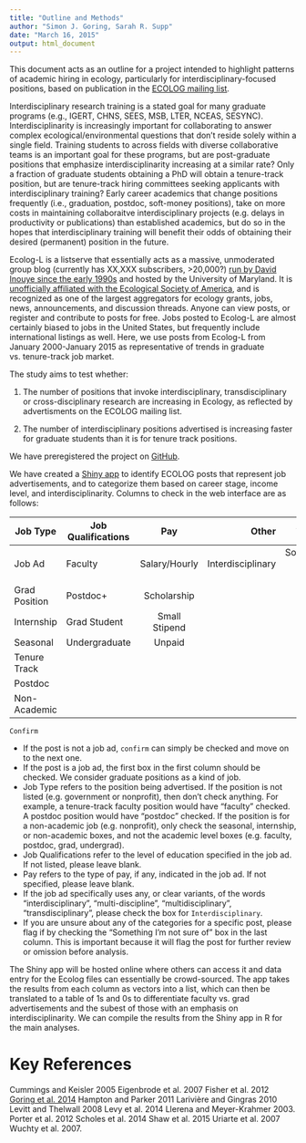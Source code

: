 ```yaml
---
title: "Outline and Methods"
author: "Simon J. Goring, Sarah R. Supp"
date: "March 16, 2015"
output: html_document
---
```


This document acts as an outline for a project intended to highlight patterns of academic hiring in ecology, particularly for interdisciplinary-focused positions, based on publication in the [ECOLOG mailing list](https://listserv.umd.edu/archives/ecolog-l.html).

Interdisciplinary research training is a stated goal for many graduate programs (e.g., IGERT, CHNS, SEES, MSB, LTER, NCEAS, SESYNC). Interdisciplinarity is increasingly important for collaborating to answer complex ecological/environmental questions that don't reside solely within a single field. Training students to across fields with diverse collaborative teams is an important goal for these programs, but are post-graduate positions that emphasize interdisciplinarity increasing at a similar rate? Only a fraction of graduate students obtaining a PhD will obtain a tenure-track position, but are tenure-track hiring committees seeking applicants with interdisciplinary training? Early career academics that change positions frequently (i.e., graduation, postdoc, soft-money positions), take on more costs in maintaining collaboraitve interdisciplinary projects (e.g. delays in productivity or publications) than established academics, but do so in the hopes that interdisciplinary training will benefit their odds of obtaining their desired (permanent) position in the future. 

Ecolog-L is a listserve that essentially acts as a massive, unmoderated group blog (currently has XX,XXX subscribers, >20,000?) [run by David Inouye since the early 1990s](https://dynamicecology.wordpress.com/2013/02/22/whats-ecolog-l-for-and-how-can-we-make-it-better/) and hosted by the University of Maryland. It is [unofficially affiliated with the Ecological Society of America](http://esa.org/history/a-note-on-the-history-of-the-ecolog-listserv/), and is recognized as one of the largest aggregators for ecology grants, jobs, news, announcements, and discussion threads. Anyone can view posts, or register and contribute to posts for free. Jobs posted to Ecolog-L are almost certainly biased to jobs in the United States, but frequently include international listings as well. Here, we use posts from Ecolog-L from January 2000-January 2015 as representative of trends in graduate vs. tenure-track job market.

The study aims to test whether:

1. The number of positions that invoke interdisciplinary, transdisciplinary or cross-disciplinary research are increasing in Ecology, as reflected by advertisments on the ECOLOG mailing list.

2. The number of interdisciplinary positions advertised is increasing faster for graduate students than it is for tenure track positions.

We have preregistered the project on [GitHub](https://github.com/SimonGoring/ESA_2015_Interdisciplinary/blob/master/project_preregistration.Rmd).

We have created a [Shiny app](https://github.com/SimonGoring/ESA_Shiny) to identify ECOLOG posts that represent job advertisements, and to categorize them based on career stage, income level, and interdisciplinarity. Columns to check in the web interface are as follows:

| Job Type     | Job Qualifications | Pay           | Other             | Are You Sure?               |
| ------------ | ------------------ |:-------------:| -----------------:| ---------------------------:|
| Job Ad       | Faculty            | Salary/Hourly | Interdisciplinary | Something I'm not sure of   |
| Grad Position| Postdoc+           | Scholarship   |                   |                             |
| Internship   | Grad Student       | Small Stipend |                   |                             |
| Seasonal     | Undergraduate      | Unpaid        |                   |                             |
| Tenure Track |                    |               |                   |                             |
| Postdoc      |                    |               |                   |                             |
| Non-Academic |                    |               |                   |                             |
`Confirm`

* If the post is not a job ad, `confirm` can simply be checked and move on to the next one.
* If the post is a job ad, the first box in the first column should be checked. We consider graduate positions as a kind of job.
* Job Type refers to the position being advertised. If the position is not listed (e.g. government or nonprofit), then don't check anything. For example, a tenure-track faculty position would have "faculty" checked. A postdoc position would have "postdoc" checked. If the position is for a non-academic job (e.g. nonprofit), only check the seasonal, internship, or non-academic boxes, and not the academic level boxes (e.g. faculty, postdoc, grad, undergrad).
* Job Qualifications refer to the level of education specified in the job ad. If not listed, please leave blank.
* Pay refers to the type of pay, if any, indicated in the job ad. If not specified, please leave blank.
* If the job ad specifically uses any, or clear variants, of the words "interdisciplinary", "multi-discipline", "multidisciplinary", "transdisciplinary", please check the box for `Interdisciplinary`.
* If you are unsure about any of the categories for a specific post, please flag if by checking the "Something I'm not sure of" box in the last column. This is important because it will flag the post for further review or omission before analysis.

The Shiny app will be hosted online where others can access it and data entry for the Ecolog files can essentially be crowd-sourced. The app takes the results from each column as vectors into a list, which can then be translated to a table of 1s and 0s to differentiate faculty vs. grad advertisements and the subest of those with an emphasis on interdisciplinarity. We can compile the results from the Shiny app in R for the main analyses.


Key References
===============
Cummings and Keisler 2005 
Eigenbrode et al. 2007
Fisher et al. 2012
[Goring et al. 2014](http://www.esajournals.org/doi/pdf/10.1890/120370)
Hampton and Parker 2011
Larivière and Gingras 2010
Levitt and Thelwall 2008
Levy et al. 2014
Llerena and Meyer-Krahmer 2003. 
Porter et al. 2012
Scholes et al. 2014
Shaw et al. 2015
Uriarte et al. 2007
Wuchty et al. 2007.




